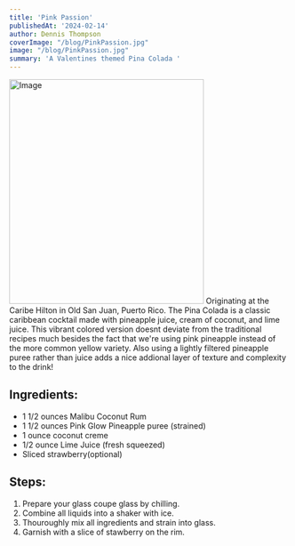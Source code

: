 ```yaml
---
title: 'Pink Passion'
publishedAt: '2024-02-14'
author: Dennis Thompson
coverImage: "/blog/PinkPassion.jpg"
image: "/blog/PinkPassion.jpg"
summary: 'A Valentines themed Pina Colada '
---
```

<Image src="/blog/PinkPassion.jpg" width="350" height="404" alt="Image" />
Originating at the Caribe Hilton in Old San Juan, Puerto Rico. The Pina Colada is a  classic caribbean cocktail made with pineapple juice, cream of coconut, and lime juice. This vibrant colored version doesnt deviate from the traditional recipes much besides the fact that we're using pink pineapple instead of the more common yellow variety. Also using a lightly filtered pineapple puree rather than juice adds a nice addional layer of texture and complexity to the drink! 


## Ingredients:
- 1 1/2 ounces Malibu Coconut Rum
- 1 1/2 ounces Pink Glow Pineapple puree (strained)
- 1 ounce coconut creme
- 1/2 ounce Lime Juice (fresh squeezed)
- Sliced strawberry(optional)

## Steps:
1. Prepare your glass coupe glass by chilling.
2. Combine all liquids into a shaker with ice.
3. Thouroughly mix all ingredients and strain into glass.
5. Garnish with a slice of stawberry on the rim.

